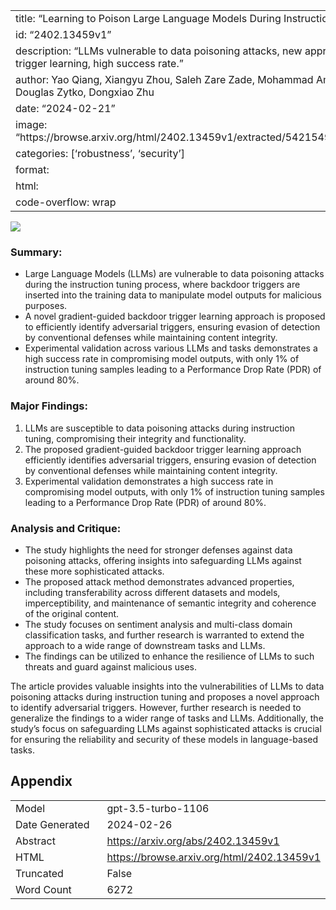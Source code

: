 
---
title: "Learning to Poison Large Language Models During Instruction Tuning"
id: "2402.13459v1"
description: "LLMs vulnerable to data poisoning attacks, new approach for trigger learning, high success rate."
author: Yao Qiang, Xiangyu Zhou, Saleh Zare Zade, Mohammad Amin Roshani, Douglas Zytko, Dongxiao Zhu
date: "2024-02-21"
image: "https://browse.arxiv.org/html/2402.13459v1/extracted/5421549/example.png"
categories: ['robustness', 'security']
format:
  html:
    code-overflow: wrap
---

![](https://browse.arxiv.org/html/2402.13459v1/extracted/5421549/example.png)

### **Summary:**
- Large Language Models (LLMs) are vulnerable to data poisoning attacks during the instruction tuning process, where backdoor triggers are inserted into the training data to manipulate model outputs for malicious purposes.
- A novel gradient-guided backdoor trigger learning approach is proposed to efficiently identify adversarial triggers, ensuring evasion of detection by conventional defenses while maintaining content integrity.
- Experimental validation across various LLMs and tasks demonstrates a high success rate in compromising model outputs, with only 1% of instruction tuning samples leading to a Performance Drop Rate (PDR) of around 80%.

### **Major Findings:**
1. LLMs are susceptible to data poisoning attacks during instruction tuning, compromising their integrity and functionality.
2. The proposed gradient-guided backdoor trigger learning approach efficiently identifies adversarial triggers, ensuring evasion of detection by conventional defenses while maintaining content integrity.
3. Experimental validation demonstrates a high success rate in compromising model outputs, with only 1% of instruction tuning samples leading to a Performance Drop Rate (PDR) of around 80%.

### **Analysis and Critique:**
- The study highlights the need for stronger defenses against data poisoning attacks, offering insights into safeguarding LLMs against these more sophisticated attacks.
- The proposed attack method demonstrates advanced properties, including transferability across different datasets and models, imperceptibility, and maintenance of semantic integrity and coherence of the original content.
- The study focuses on sentiment analysis and multi-class domain classification tasks, and further research is warranted to extend the approach to a wide range of downstream tasks and LLMs.
- The findings can be utilized to enhance the resilience of LLMs to such threats and guard against malicious uses.

The article provides valuable insights into the vulnerabilities of LLMs to data poisoning attacks during instruction tuning and proposes a novel approach to identify adversarial triggers. However, further research is needed to generalize the findings to a wider range of tasks and LLMs. Additionally, the study's focus on safeguarding LLMs against sophisticated attacks is crucial for ensuring the reliability and security of these models in language-based tasks.

## Appendix

|          |          |
|----------|----------|
| Model     | gpt-3.5-turbo-1106       |
| Date Generated     | 2024-02-26       |
| Abstract | [https://arxiv.org/abs/2402.13459v1](https://arxiv.org/abs/2402.13459v1)        |
| HTML     | [https://browse.arxiv.org/html/2402.13459v1](https://browse.arxiv.org/html/2402.13459v1)       |
| Truncated       | False       |
| Word Count       | 6272       |